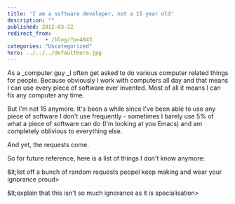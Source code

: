 ```yaml
---
title: 'I am a software developer, not a 15 year old'
description: ""
published: 2012-03-22
redirect_from: 
            - /blog/?p=4043
categories: "Uncategorized"
hero: ../../../defaultHero.jpg
---
```

As a \_computer guy \_I often get asked to do various computer related things for people. Because obviously I work with computers all day and that means I can use every piece of software ever invented. Most of all it means I can fix any computer any time.

But I&#x27;m not 15 anymore. It&#x27;s been a while since I&#x27;ve been able to use any piece of software I don&#x27;t use frequently - sometimes I barely use 5% of what a piece of software can do (I&#x27;m looking at you Emacs) and am completely oblivious to everything else.

And yet, the requests come.

So for future reference, here is a list of things I don&#x27;t know anymore:

&amp;lt;list off a bunch of random requests peopel keep making and wear your ignorance proud&gt;

&amp;lt;explain that this isn&#x27;t so much ignorance as it is specialisation&gt;

